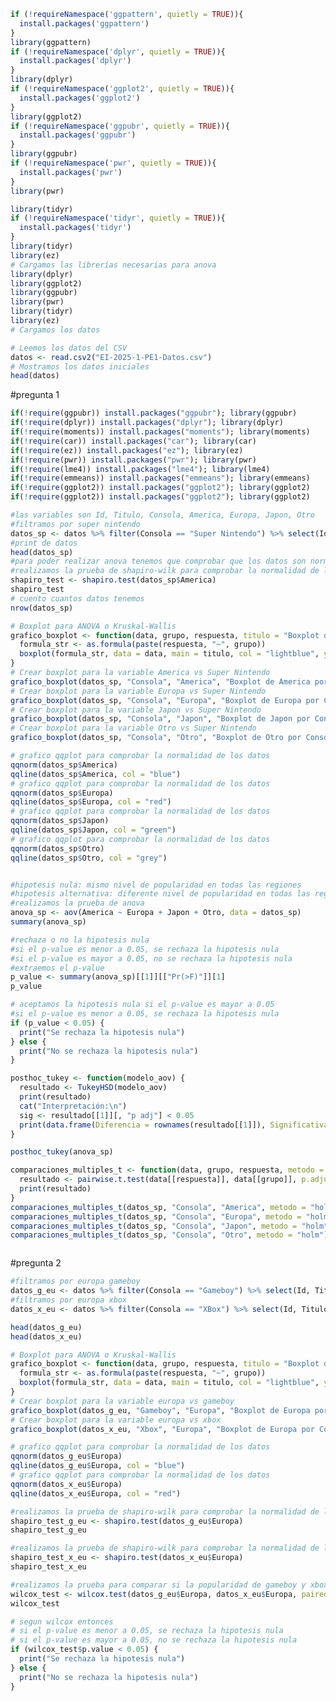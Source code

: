 

```r

if (!requireNamespace('ggpattern', quietly = TRUE)){
  install.packages('ggpattern')
}
library(ggpattern)
if (!requireNamespace('dplyr', quietly = TRUE)){
  install.packages('dplyr')
}
library(dplyr)
if (!requireNamespace('ggplot2', quietly = TRUE)){
  install.packages('ggplot2')
}
library(ggplot2)
if (!requireNamespace('ggpubr', quietly = TRUE)){
  install.packages('ggpubr')
}
library(ggpubr)
if (!requireNamespace('pwr', quietly = TRUE)){
  install.packages('pwr')
}
library(pwr)

library(tidyr)
if (!requireNamespace('tidyr', quietly = TRUE)){
  install.packages('tidyr')
}
library(tidyr)
library(ez)
# Cargamos las librerías necesarias para anova
library(dplyr)
library(ggplot2)
library(ggpubr)
library(pwr)
library(tidyr)
library(ez)
# Cargamos los datos

# Leemos los datos del CSV
datos <- read.csv2("EI-2025-1-PE1-Datos.csv")
# Mostramos los datos iniciales
head(datos)
```

#pregunta 1
```r
if(!require(ggpubr)) install.packages("ggpubr"); library(ggpubr)
if(!require(dplyr)) install.packages("dplyr"); library(dplyr)
if(!require(moments)) install.packages("moments"); library(moments)
if(!require(car)) install.packages("car"); library(car)
if(!require(ez)) install.packages("ez"); library(ez)
if(!require(pwr)) install.packages("pwr"); library(pwr)
if(!require(lme4)) install.packages("lme4"); library(lme4)
if(!require(emmeans)) install.packages("emmeans"); library(emmeans)
if(!require(ggplot2)) install.packages("ggplot2"); library(ggplot2)
if(!require(ggplot2)) install.packages("ggplot2"); library(ggplot2)

#las variables son Id, Titulo, Consola, America, Europa, Japon, Otro
#filtramos por super nintendo
datos_sp <- datos %>% filter(Consola == "Super Nintendo") %>% select(Id, Titulo, Consola, America, Europa, Japon, Otro)
#print de datos
head(datos_sp)
#para poder realizar anova tenemos que comprobar que los datos son normales y que tienen varianzas iguales
#realizamos la prueba de shapiro-wilk para comprobar la normalidad de los datos
shapiro_test <- shapiro.test(datos_sp$America)
shapiro_test
# cuento cuantos datos tenemos
nrow(datos_sp)

# Boxplot para ANOVA o Kruskal-Wallis
grafico_boxplot <- function(data, grupo, respuesta, titulo = "Boxplot de Grupos") {
  formula_str <- as.formula(paste(respuesta, "~", grupo))
  boxplot(formula_str, data = data, main = titulo, col = "lightblue", ylab = respuesta)
}
# Crear boxplot para la variable America vs Super Nintendo
grafico_boxplot(datos_sp, "Consola", "America", "Boxplot de America por Consola")
# Crear boxplot para la variable Europa vs Super Nintendo
grafico_boxplot(datos_sp, "Consola", "Europa", "Boxplot de Europa por Consola")
# Crear boxplot para la variable Japon vs Super Nintendo
grafico_boxplot(datos_sp, "Consola", "Japon", "Boxplot de Japon por Consola")
# Crear boxplot para la variable Otro vs Super Nintendo
grafico_boxplot(datos_sp, "Consola", "Otro", "Boxplot de Otro por Consola")

# grafico qqplot para comprobar la normalidad de los datos
qqnorm(datos_sp$America)
qqline(datos_sp$America, col = "blue")
# grafico qqplot para comprobar la normalidad de los datos
qqnorm(datos_sp$Europa)
qqline(datos_sp$Europa, col = "red")
# grafico qqplot para comprobar la normalidad de los datos
qqnorm(datos_sp$Japon)
qqline(datos_sp$Japon, col = "green")
# grafico qqplot para comprobar la normalidad de los datos
qqnorm(datos_sp$Otro)
qqline(datos_sp$Otro, col = "grey")


#hipotesis nula: mismo nivel de popularidad en todas las regiones
#hipotesis alternativa: diferente nivel de popularidad en todas las regiones
#realizamos la prueba de anova
anova_sp <- aov(America ~ Europa + Japon + Otro, data = datos_sp)
summary(anova_sp)

#rechaza o no la hipotesis nula
#si el p-value es menor a 0.05, se rechaza la hipotesis nula
#si el p-value es mayor a 0.05, no se rechaza la hipotesis nula
#extraemos el p-value
p_value <- summary(anova_sp)[[1]][["Pr(>F)"]][1]
p_value

# aceptamos la hipotesis nula si el p-value es mayor a 0.05
#si el p-value es menor a 0.05, se rechaza la hipotesis nula
if (p_value < 0.05) {
  print("Se rechaza la hipotesis nula")
} else {
  print("No se rechaza la hipotesis nula")
}

posthoc_tukey <- function(modelo_aov) {
  resultado <- TukeyHSD(modelo_aov)
  print(resultado)
  cat("Interpretación:\n")
  sig <- resultado[[1]][, "p adj"] < 0.05
  print(data.frame(Diferencia = rownames(resultado[[1]]), Significativa = sig))
}

posthoc_tukey(anova_sp)

comparaciones_multiples_t <- function(data, grupo, respuesta, metodo = "holm") {
  resultado <- pairwise.t.test(data[[respuesta]], data[[grupo]], p.adjust.method = metodo)
  print(resultado)
}
comparaciones_multiples_t(datos_sp, "Consola", "America", metodo = "holm")
comparaciones_multiples_t(datos_sp, "Consola", "Europa", metodo = "holm")
comparaciones_multiples_t(datos_sp, "Consola", "Japon", metodo = "holm")
comparaciones_multiples_t(datos_sp, "Consola", "Otro", metodo = "holm")



```

#pregunta 2
```r
#filtramos por europa gameboy
datos_g_eu <- datos %>% filter(Consola == "Gameboy") %>% select(Id, Titulo, Consola, Europa)
#filtramos por europa xbox
datos_x_eu <- datos %>% filter(Consola == "XBox") %>% select(Id, Titulo, Consola, Europa)

head(datos_g_eu)
head(datos_x_eu)

# Boxplot para ANOVA o Kruskal-Wallis
grafico_boxplot <- function(data, grupo, respuesta, titulo = "Boxplot de Grupos") {
  formula_str <- as.formula(paste(respuesta, "~", grupo))
  boxplot(formula_str, data = data, main = titulo, col = "lightblue", ylab = respuesta)
}
# Crear boxplot para la variable europa vs gameboy
grafico_boxplot(datos_g_eu, "Gameboy", "Europa", "Boxplot de Europa por Consola")
# Crear boxplot para la variable europa vs xbox
grafico_boxplot(datos_x_eu, "Xbox", "Europa", "Boxplot de Europa por Consola")

# grafico qqplot para comprobar la normalidad de los datos
qqnorm(datos_g_eu$Europa)
qqline(datos_g_eu$Europa, col = "blue")
# grafico qqplot para comprobar la normalidad de los datos
qqnorm(datos_x_eu$Europa)
qqline(datos_x_eu$Europa, col = "red")

#realizamos la prueba de shapiro-wilk para comprobar la normalidad de los datos
shapiro_test_g_eu <- shapiro.test(datos_g_eu$Europa)
shapiro_test_g_eu

#realizamos la prueba de shapiro-wilk para comprobar la normalidad de los datos
shapiro_test_x_eu <- shapiro.test(datos_x_eu$Europa)
shapiro_test_x_eu

#realizamos la prueba para comparar si la popularidad de gameboy y xbox en europa con wilcoxon rank sum test
wilcox_test <- wilcox.test(datos_g_eu$Europa, datos_x_eu$Europa, paired = FALSE)
wilcox_test

# segun wilcox entonces
# si el p-value es menor a 0.05, se rechaza la hipotesis nula
# si el p-value es mayor a 0.05, no se rechaza la hipotesis nula
if (wilcox_test$p.value < 0.05) {
  print("Se rechaza la hipotesis nula")
} else {
  print("No se rechaza la hipotesis nula")
}
```

